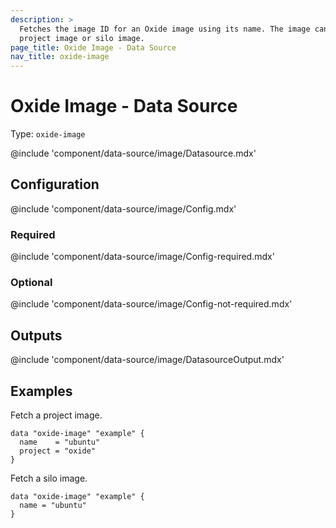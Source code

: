 ```yaml
---
description: >
  Fetches the image ID for an Oxide image using its name. The image can be a
  project image or silo image.
page_title: Oxide Image - Data Source
nav_title: oxide-image
---
```


# Oxide Image - Data Source

Type: `oxide-image`

@include 'component/data-source/image/Datasource.mdx'

## Configuration

@include 'component/data-source/image/Config.mdx'

### Required

@include 'component/data-source/image/Config-required.mdx'

### Optional

@include 'component/data-source/image/Config-not-required.mdx'

## Outputs

@include 'component/data-source/image/DatasourceOutput.mdx'

## Examples

Fetch a project image.

```hcl
data "oxide-image" "example" {
  name    = "ubuntu"
  project = "oxide"
}
```

Fetch a silo image.

```hcl
data "oxide-image" "example" {
  name = "ubuntu"
}
```
